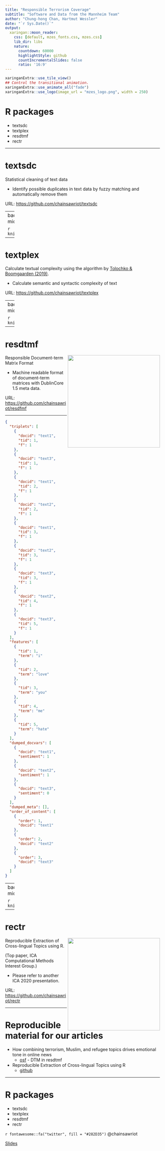 ```yaml
---
title: "Responsible Terrorism Coverage"
subtitle: "Software and Data from the Mannheim Team"
author: "Chung-hong Chan, Hartmut Wessler"
date: "`r Sys.Date()`"
output:
  xaringan::moon_reader:
    css: [default, mzes_fonts.css, mzes.css]
    lib_dir: libs
    nature:
      countdown: 60000
      highlightStyle: github
      countIncrementalSlides: false
      ratio: '16:9'
---
```


```r
xaringanExtra::use_tile_view()
## Control the transitional animation. 
xaringanExtra::use_animate_all("fade")
xaringanExtra::use_logo(image_url = "mzes_logo.png", width = 250)
```

# R packages

* textsdc
* textplex
* resdtmf
* rectr

---

# textsdc

Statistical cleaning of text data

* Identify possible duplicates in text data by fuzzy matching and automatically remove them

URL: [https://github.com/chainsawriot/textsdc](https://github.com/chainsawriot/textsdc)

---
background-color: #282D35
class: middle, inverse

```r
knitr::include_graphics("sdc.svg")
```

---

# textplex

Calculate textual complexity using the algorithm by [Tolochko & Boomgaarden (2019)](https://ijoc.org/index.php/ijoc/article/view/9952).

* Calculate semantic and syntactic complexity of text

URL: [https://github.com/chainsawriot/textplex](https://github.com/chainsawriot/textplex)

---
background-color: #282D35
class: middle, inverse

```r
knitr::include_graphics("plex.svg")
```

---

# resdtmf 

<img src="resdtmf_logo.png" align="right" height="300" />

Responsible Document-term Matrix Format

* Machine readable format of document-term matrices with DublinCore 1.5 meta data.

URL: [https://github.com/chainsawriot/resdfmf](https://github.com/chainsawriot/textplex)

---

```json
{
  "triplets": [
    {
      "docid": "text1",
      "tid": 1,
      "f": 1
    },
    {
      "docid": "text3",
      "tid": 1,
      "f": 1
    },
    {
      "docid": "text1",
      "tid": 2,
      "f": 1
    },
    {
      "docid": "text2",
      "tid": 2,
      "f": 1
    },
    {
      "docid": "text1",
      "tid": 3,
      "f": 1
    },
    {
      "docid": "text2",
      "tid": 3,
      "f": 1
    },
    {
      "docid": "text3",
      "tid": 3,
      "f": 1
    },
    {
      "docid": "text2",
      "tid": 4,
      "f": 1
    },
    {
      "docid": "text3",
      "tid": 5,
      "f": 1
    }
  ],
  "features": [
    {
      "tid": 1,
      "term": "i"
    },
    {
      "tid": 2,
      "term": "love"
    },
    {
      "tid": 3,
      "term": "you"
    },
    {
      "tid": 4,
      "term": "me"
    },
    {
      "tid": 5,
      "term": "hate"
    }
  ],
  "dumped_docvars": [
    {
      "docid": "text1",
      "sentiment": 1
    },
    {
      "docid": "text2",
      "sentiment": 1
    },
    {
      "docid": "text3",
      "sentiment": 0
    }
  ],
  "dumped_meta": [],
  "order_of_content": [
    {
      "order": 1,
      "docid": "text1"
    },
    {
      "order": 2,
      "docid": "text2"
    },
    {
      "order": 3,
      "docid": "text3"
    }
  ]
}
```

---
background-color: #282D35
class: middle, inverse

```r
knitr::include_graphics("resdtmf.svg")
```

---

# rectr 

<img src="rectr_logo.png" align="right" height="300" />

Reproducible Extraction of Cross-lingual Topics using R. 

(Top paper, ICA Computational Methods Interest Group.)

* Please refer to another ICA 2020 presentation.

URL: [https://github.com/chainsawriot/rectr](https://github.com/chainsawriot/rectr)

---

# Reproducible material for our articles

* How combining terrorism, Muslim, and refugee topics drives emotional tone in online news
    * [osf](https://osf.io/a4dqp/?view_only=96eab9d2ed714ba9b7350ab2e1a497b2) - DTM in resdtmf
* Reproducible Extraction of Cross-lingual Topics using R
    * [github](https://github.com/chainsawriot/rectr)

---

# R packages

* textsdc
* textplex
* resdtmf
* rectr

`r fontawesome::fa("twitter", fill = "#282D35")` @chainsawriot

[Slides](https://chainsawriot.github.io/ica2020_bluesky_mannheim/)
